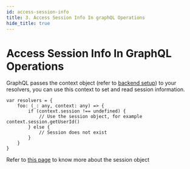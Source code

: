 ```yaml
---
id: access-session-info
title: 3. Access Session Info In graphQL Operations
hide_title: true
---
```


<!-- COPY DOCS -->
<!-- ./session/graphql-integration/access-session-info.mdx -->

# Access Session Info In GraphQL Operations

GraphQL passes the context object (refer to [backend setup](./backend-setup#d-add-a-graphql-endpoint-with-optional-session-verification)) to your resolvers, you can use this context to set and read session information.

```tsx
var resolvers = {
    foo: (_: any, context: any) => {
        if (context.session !== undefined) {
            // Use the session object, for example context.session.getUserId()
        } else {
            // Session does not exist
        }
    }
}
```

Refer to [this page](../common-customizations/sessions/session-verification-in-api/verify-session#the-session-object) to know more about the session object
